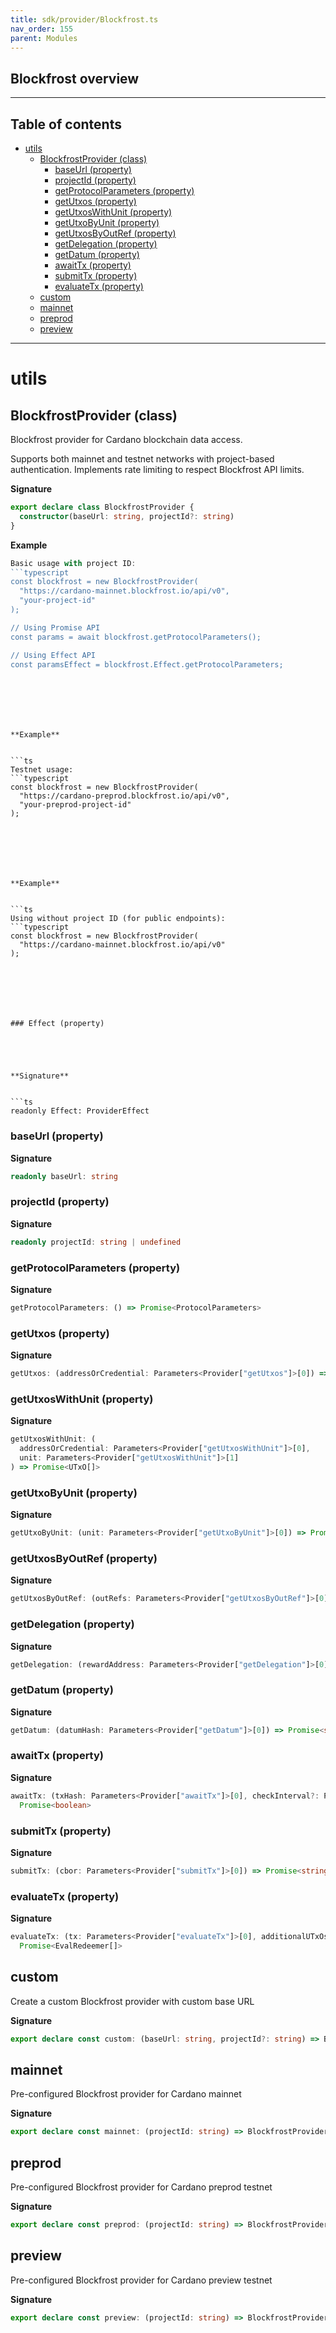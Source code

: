 ```yaml
---
title: sdk/provider/Blockfrost.ts
nav_order: 155
parent: Modules
---
```


## Blockfrost overview

---

<h2 className="text-delta">Table of contents</h2>

- [utils](#utils)
  - [BlockfrostProvider (class)](#blockfrostprovider-class)
    - [baseUrl (property)](#baseurl-property)
    - [projectId (property)](#projectid-property)
    - [getProtocolParameters (property)](#getprotocolparameters-property)
    - [getUtxos (property)](#getutxos-property)
    - [getUtxosWithUnit (property)](#getutxoswithunit-property)
    - [getUtxoByUnit (property)](#getutxobyunit-property)
    - [getUtxosByOutRef (property)](#getutxosbyoutref-property)
    - [getDelegation (property)](#getdelegation-property)
    - [getDatum (property)](#getdatum-property)
    - [awaitTx (property)](#awaittx-property)
    - [submitTx (property)](#submittx-property)
    - [evaluateTx (property)](#evaluatetx-property)
  - [custom](#custom)
  - [mainnet](#mainnet)
  - [preprod](#preprod)
  - [preview](#preview)

---

# utils

## BlockfrostProvider (class)

Blockfrost provider for Cardano blockchain data access.

Supports both mainnet and testnet networks with project-based authentication.
Implements rate limiting to respect Blockfrost API limits.

**Signature**

```ts
export declare class BlockfrostProvider {
  constructor(baseUrl: string, projectId?: string)
}
```

**Example**

````ts
Basic usage with project ID:
```typescript
const blockfrost = new BlockfrostProvider(
  "https://cardano-mainnet.blockfrost.io/api/v0",
  "your-project-id"
);

// Using Promise API
const params = await blockfrost.getProtocolParameters();

// Using Effect API
const paramsEffect = blockfrost.Effect.getProtocolParameters;
````

````






**Example**


```ts
Testnet usage:
```typescript
const blockfrost = new BlockfrostProvider(
  "https://cardano-preprod.blockfrost.io/api/v0",
  "your-preprod-project-id"
);
````

````






**Example**


```ts
Using without project ID (for public endpoints):
```typescript
const blockfrost = new BlockfrostProvider(
  "https://cardano-mainnet.blockfrost.io/api/v0"
);
````

````






### Effect (property)





**Signature**


```ts
readonly Effect: ProviderEffect
````

### baseUrl (property)

**Signature**

```ts
readonly baseUrl: string
```

### projectId (property)

**Signature**

```ts
readonly projectId: string | undefined
```

### getProtocolParameters (property)

**Signature**

```ts
getProtocolParameters: () => Promise<ProtocolParameters>
```

### getUtxos (property)

**Signature**

```ts
getUtxos: (addressOrCredential: Parameters<Provider["getUtxos"]>[0]) => Promise<UTxO[]>
```

### getUtxosWithUnit (property)

**Signature**

```ts
getUtxosWithUnit: (
  addressOrCredential: Parameters<Provider["getUtxosWithUnit"]>[0],
  unit: Parameters<Provider["getUtxosWithUnit"]>[1]
) => Promise<UTxO[]>
```

### getUtxoByUnit (property)

**Signature**

```ts
getUtxoByUnit: (unit: Parameters<Provider["getUtxoByUnit"]>[0]) => Promise<UTxO>
```

### getUtxosByOutRef (property)

**Signature**

```ts
getUtxosByOutRef: (outRefs: Parameters<Provider["getUtxosByOutRef"]>[0]) => Promise<UTxO[]>
```

### getDelegation (property)

**Signature**

```ts
getDelegation: (rewardAddress: Parameters<Provider["getDelegation"]>[0]) => Promise<Delegation>
```

### getDatum (property)

**Signature**

```ts
getDatum: (datumHash: Parameters<Provider["getDatum"]>[0]) => Promise<string>
```

### awaitTx (property)

**Signature**

```ts
awaitTx: (txHash: Parameters<Provider["awaitTx"]>[0], checkInterval?: Parameters<Provider["awaitTx"]>[1]) =>
  Promise<boolean>
```

### submitTx (property)

**Signature**

```ts
submitTx: (cbor: Parameters<Provider["submitTx"]>[0]) => Promise<string>
```

### evaluateTx (property)

**Signature**

```ts
evaluateTx: (tx: Parameters<Provider["evaluateTx"]>[0], additionalUTxOs?: Parameters<Provider["evaluateTx"]>[1]) =>
  Promise<EvalRedeemer[]>
```

## custom

Create a custom Blockfrost provider with custom base URL

**Signature**

```ts
export declare const custom: (baseUrl: string, projectId?: string) => BlockfrostProvider
```

## mainnet

Pre-configured Blockfrost provider for Cardano mainnet

**Signature**

```ts
export declare const mainnet: (projectId: string) => BlockfrostProvider
```

## preprod

Pre-configured Blockfrost provider for Cardano preprod testnet

**Signature**

```ts
export declare const preprod: (projectId: string) => BlockfrostProvider
```

## preview

Pre-configured Blockfrost provider for Cardano preview testnet

**Signature**

```ts
export declare const preview: (projectId: string) => BlockfrostProvider
```
